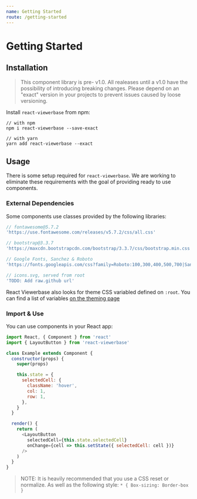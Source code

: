 ```yaml
---
name: Getting Started
route: /getting-started
---
```


# Getting Started

## Installation

> This component library is pre- v1.0. All realeases until a v1.0 have the
> possibility of introducing breaking changes. Please depend on an "exact"
> version in your projects to prevent issues caused by loose versioning.

Install `react-viewerbase` from npm:

```shell
// with npm
npm i react-viewerbase --save-exact

// with yarn
yarn add react-viewerbase --exact
```

## Usage

There is some setup required for `react-viewerbase`. We are working to eliminate
these requirements with the goal of providing ready to use components.

### External Dependencies

Some components use classes provided by the following libraries:

```js
// fontawesome@5.7.2
'https://use.fontawesome.com/releases/v5.7.2/css/all.css'

// bootstrap@3.3.7
'https://maxcdn.bootstrapcdn.com/bootstrap/3.3.7/css/bootstrap.min.css'

// Google Fonts, Sanchez & Roboto
'https://fonts.googleapis.com/css?family=Roboto:100,300,400,500,700|Sanchez&display=swap'

// icons.svg, served from root
'TODO: Add raw.github url'
```

React Viewerbase also looks for theme CSS variabled defined on `:root`. You can
find a list of variables [on the theming page](/styling-and-theming)

### Import & Use

You can use components in your React app:

```js
import React, { Component } from 'react'
import { LayoutButton } from 'react-viewerbase'

class Example extends Component {
  constructor(props) {
    super(props)

    this.state = {
      selectedCell: {
        className: 'hover',
        col: 1,
        row: 1,
      },
    }
  }

  render() {
    return (
      <LayoutButton
        selectedCell={this.state.selectedCell}
        onChange={cell => this.setState({ selectedCell: cell })}
      />
    )
  }
}
```

> NOTE: It is heavily recommended that you use a CSS reset or normalize. As well
> as the following style: `* { Box-sizing: Border-box }`
